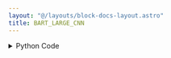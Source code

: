 ```yaml
---
layout: "@/layouts/block-docs-layout.astro"
title: BART_LARGE_CNN
---
```



<PythonDocsDisplay docstring={docstring} />
<AppDisplay app={app} />

<details>
<summary>Python Code</summary>
```python
from flojoy import flojoy, run_in_venv, DataFrame


@flojoy
@run_in_venv(
    pip_dependencies=[
        "transformers==4.30.2",
        "torch==2.0.1",
        "torchvision==0.15.2",
        "pandas",
    ]
)
def BART_LARGE_CNN(default: DataFrame) -> DataFrame:
    """The BART_LARGE_CNN node takes an input dataframe with multiple rows and a single column, and produces a dataframe with a single "summary_text" column.

    The "summary_text" column contains a summary of the text in the corresponding row of the input dataframe.

    Returns
    -------
    DataFrame
        dataframe containing the summary text in the "summary_text" column
    """

    import torch
    from flojoy import snapshot_download
    from transformers import BartTokenizer, BartForConditionalGeneration
    import pandas as pd

    input_df = default.m

    assert (
        len(input_df.columns.tolist()) == 1
    ), "Can only take a single-column dataframe as input"

    # Load the repo from either the local cache or from the web, and get the local path
    local_path = snapshot_download(
        repo_id="facebook/bart-large-cnn", revision="3d22493"
    )

    # Load the pre-trained BART model
    model = BartForConditionalGeneration.from_pretrained(local_path)
    tokenizer = BartTokenizer.from_pretrained(local_path)

    def _chunk_text(text):
        inputs_no_trunc = tokenizer(
            text, max_length=None, return_tensors="pt", truncation=False
        )
        chunks = []
        step = 1024
        # step = tokenizer.model_max_length - 1
        for i in range(0, len(inputs_no_trunc["input_ids"][0]), step):
            chunk = inputs_no_trunc["input_ids"][0][i : i + step]
            chunks.append(torch.unsqueeze(chunk, 0))
        return chunks

    def _summarize_text(text):
        chunks = _chunk_text(text)
        summary_ids = [
            model.generate(
                chunk,
                num_beams=4,
                max_length=1024 // 2,
                early_stopping=True,
            )
            for chunk in chunks
        ]
        summaries = [
            "\n".join(
                [
                    tokenizer.decode(
                        g, skip_special_tokens=True, clean_up_tokenization_spaces=False
                    )
                    for g in id
                ]
            )
            for id in summary_ids
        ]
        return "\n".join(summaries)

    column = input_df.columns[0]

    with torch.inference_mode():
        output_df = pd.DataFrame(
            input_df[column].apply(_summarize_text).rename("summary_text")
        )
    return DataFrame(df=output_df)

```
[Find this Flojoy Block on GitHub](https://github.com/flojoy-ai/blocks/blob/main/blocks/AI_ML/TEXT_SUMMARIZATION/BART_LARGE_CNN/BART_LARGE_CNN.py)
</details>


## Example
